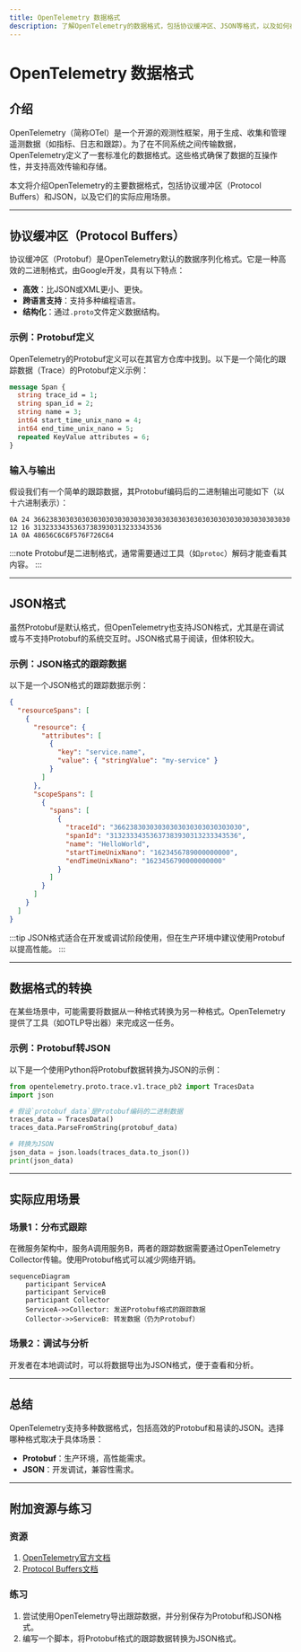 ```yaml
---
title: OpenTelemetry 数据格式
description: 了解OpenTelemetry的数据格式，包括协议缓冲区、JSON等格式，以及如何在不同场景中使用它们。
---
```


# OpenTelemetry 数据格式

## 介绍

OpenTelemetry（简称OTel）是一个开源的观测性框架，用于生成、收集和管理遥测数据（如指标、日志和跟踪）。为了在不同系统之间传输数据，OpenTelemetry定义了一套标准化的数据格式。这些格式确保了数据的互操作性，并支持高效传输和存储。

本文将介绍OpenTelemetry的主要数据格式，包括协议缓冲区（Protocol Buffers）和JSON，以及它们的实际应用场景。

---

## 协议缓冲区（Protocol Buffers）

协议缓冲区（Protobuf）是OpenTelemetry默认的数据序列化格式。它是一种高效的二进制格式，由Google开发，具有以下特点：
- **高效**：比JSON或XML更小、更快。
- **跨语言支持**：支持多种编程语言。
- **结构化**：通过`.proto`文件定义数据结构。

### 示例：Protobuf定义
OpenTelemetry的Protobuf定义可以在其官方仓库中找到。以下是一个简化的跟踪数据（Trace）的Protobuf定义示例：

```protobuf
message Span {
  string trace_id = 1;
  string span_id = 2;
  string name = 3;
  int64 start_time_unix_nano = 4;
  int64 end_time_unix_nano = 5;
  repeated KeyValue attributes = 6;
}
```

### 输入与输出
假设我们有一个简单的跟踪数据，其Protobuf编码后的二进制输出可能如下（以十六进制表示）：
```
0A 24 3662383030303030303030303030303030303030303030303030303030303030
12 16 31323334353637383930313233343536
1A 0A 48656C6C6F576F726C64
```

:::note
Protobuf是二进制格式，通常需要通过工具（如`protoc`）解码才能查看其内容。
:::

---

## JSON格式

虽然Protobuf是默认格式，但OpenTelemetry也支持JSON格式，尤其是在调试或与不支持Protobuf的系统交互时。JSON格式易于阅读，但体积较大。

### 示例：JSON格式的跟踪数据
以下是一个JSON格式的跟踪数据示例：

```json
{
  "resourceSpans": [
    {
      "resource": {
        "attributes": [
          {
            "key": "service.name",
            "value": { "stringValue": "my-service" }
          }
        ]
      },
      "scopeSpans": [
        {
          "spans": [
            {
              "traceId": "36623830303030303030303030303030",
              "spanId": "31323334353637383930313233343536",
              "name": "HelloWorld",
              "startTimeUnixNano": "1623456789000000000",
              "endTimeUnixNano": "1623456790000000000"
            }
          ]
        }
      ]
    }
  ]
}
```

:::tip
JSON格式适合在开发或调试阶段使用，但在生产环境中建议使用Protobuf以提高性能。
:::

---

## 数据格式的转换

在某些场景中，可能需要将数据从一种格式转换为另一种格式。OpenTelemetry提供了工具（如OTLP导出器）来完成这一任务。

### 示例：Protobuf转JSON
以下是一个使用Python将Protobuf数据转换为JSON的示例：

```python
from opentelemetry.proto.trace.v1.trace_pb2 import TracesData
import json

# 假设`protobuf_data`是Protobuf编码的二进制数据
traces_data = TracesData()
traces_data.ParseFromString(protobuf_data)

# 转换为JSON
json_data = json.loads(traces_data.to_json())
print(json_data)
```

---

## 实际应用场景

### 场景1：分布式跟踪
在微服务架构中，服务A调用服务B，两者的跟踪数据需要通过OpenTelemetry Collector传输。使用Protobuf格式可以减少网络开销。

```mermaid
sequenceDiagram
    participant ServiceA
    participant ServiceB
    participant Collector
    ServiceA->>Collector: 发送Protobuf格式的跟踪数据
    Collector->>ServiceB: 转发数据（仍为Protobuf）
```

### 场景2：调试与分析
开发者在本地调试时，可以将数据导出为JSON格式，便于查看和分析。

---

## 总结

OpenTelemetry支持多种数据格式，包括高效的Protobuf和易读的JSON。选择哪种格式取决于具体场景：
- **Protobuf**：生产环境，高性能需求。
- **JSON**：开发调试，兼容性需求。

---

## 附加资源与练习

### 资源
1. [OpenTelemetry官方文档](https://opentelemetry.io/docs/)
2. [Protocol Buffers文档](https://developers.google.com/protocol-buffers)

### 练习
1. 尝试使用OpenTelemetry导出跟踪数据，并分别保存为Protobuf和JSON格式。
2. 编写一个脚本，将Protobuf格式的跟踪数据转换为JSON格式。